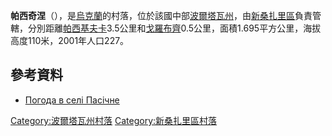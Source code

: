 {{coord|49|25|29|N|34|8|9|E|scale:100000_region:UA|display=title}}

'''帕西奇涅'''（{{lang-uk|Пасічне}}），是[[烏克蘭|烏克蘭]]的村落，位於該國中部[[波爾塔瓦州|波爾塔瓦州]]，由[[新桑扎里區|新桑扎里區]]負責管轄，分別距離[[帕西基夫卡_(列舍季利夫卡區)|帕西基夫卡]]3.5公里和[[戈羅布齊|戈羅布齊]]0.5公里，面積1.695平方公里，海拔高度110米，2001年人口227。

==參考資料==
* [http://weather.in.ua/ua/poltavskaja/19674 Погода в селі Пасічне] {{Wayback|url=http://weather.in.ua/ua/poltavskaja/19674 |date=20220215014301 }}

{{DEFAULTSORT:Пасічне}}
[[Category:波爾塔瓦州村落|Category:波爾塔瓦州村落]]
[[Category:新桑扎里區村落|Category:新桑扎里區村落]]


{{Poltava-geo-stub}}